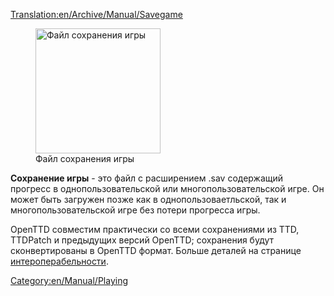 [[Translation:en/Archive/Manual/Savegame]]

[[File:en/Archive/Manual/Savecode.png|200px|thumb|right|Файл сохранения игры]]

'''Сохранение игры''' - это файл с расширением .sav содержащий прогресс в однопользовательской или многопользовательской игре.
Он может быть загружен позже как в однопользоваетльской, так и многопользовательской игре без потери прогресса игры.

OpenTTD совместим практически со всеми сохранениями из TTD, TTDPatch и предыдущих версий OpenTTD; сохранения будут сконвертированы в OpenTTD формат. Больше деталей на странице [[en/Manual/Interoperability|интероперабельности]].


[[Category:en/Manual/Playing]]